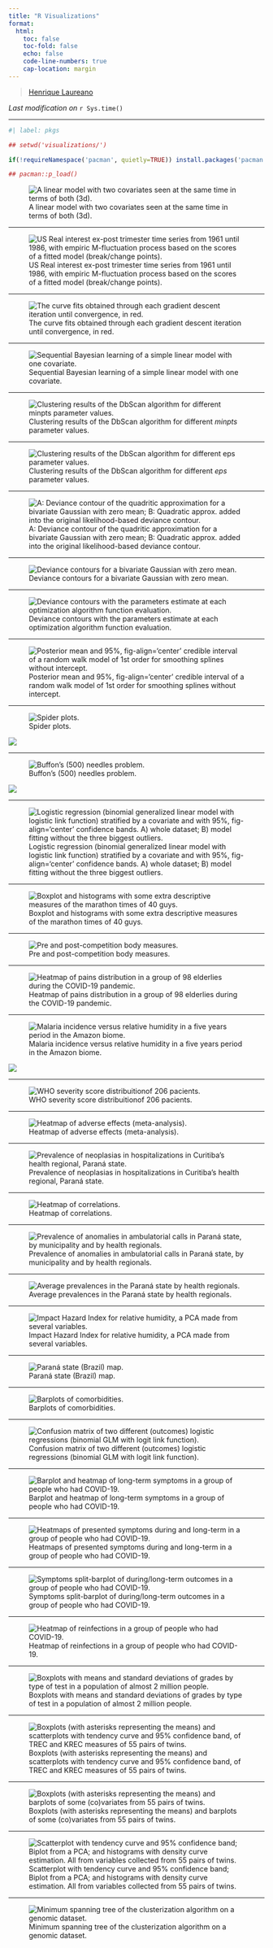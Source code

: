```yaml
---
title: "R Visualizations"
format:
  html:
    toc: false
    toc-fold: false
    echo: false
    code-line-numbers: true
    cap-location: margin
---
```


> [Henrique Laureano](https://henriquelaureano.github.io/)

*Last modification on* `r Sys.time()`

***

```r
#| label: pkgs

## setwd('visualizations/')

if(!requireNamespace('pacman', quietly=TRUE)) install.packages('pacman')

## pacman::p_load()

```

![A linear model with two covariates seen at the same time in terms of
both (3d).](linear_model_in_3d.png){fig-align='center'}

***

![US Real interest ex-post trimester time series from 1961 until 1986,
with empiric M-fluctuation process based on the scores of a fitted model
(break/change points).](time_serie_with_breakpoints.png){fig-align='center'}

***

![The curve fits obtained through each gradient descent iteration until
convergence, in red.](linear_model_gradient_descent.png){fig-align='center'}

***

![Sequential Bayesian learning of a simple linear model with one
covariate.](sequential_bayesian_learning.png){fig-align='center'}

***

![Clustering results of the DbScan algorithm for different *minpts*
parameter values.](dbscan_minpts.png){fig-align='center'}

***

![Clustering results of the DbScan algorithm for different *eps*
parameter values.](dbscan_eps.png){fig-align='center'}

***

![A: Deviance contour of the quadritic approximation for a bivariate
Gaussian with zero mean; B: Quadratic approx. added into the original
likelihood-based deviance
contour.](deviance_with_quad_approx.png){fig-align='center'}

***

![Deviance contours for a bivariate Gaussian with zero
mean.](deviance_contours.png){fig-align='center'}

***

![Deviance contours with the parameters estimate at each optimization
algorithm function
evaluation.](deviance_contours_function_evaluations.png){fig-align='center'}

***

![Posterior mean and 95%, fig-align='center' credible interval of a random walk model of 1st
order for smoothing splines without
intercept.](random_walk_smoothing_splines.png){fig-align='center'}

***

![Spider plots.](spider_plot.png){width=90%, fig-align='center'}

![](spiders_plot.png){fig-align='center'}

***

![Buffon's (500) needles problem.](buffon_needles.png){fig-align='center'}

![](buffon_needles_eqm.png){fig-align='center'}

***

![Logistic regression (binomial generalized linear model with logistic
link function) stratified by a covariate and with 95%, fig-align='center' confidence
bands. A) whole dataset; B) model fitting without the three biggest
outliers.](logistic_linear_model.png){fig-align='center'}

***

![Boxplot and histograms with some extra descriptive measures of the
marathon times of 40 guys.](marathon_times.png){fig-align='center'}

***

![Pre and post-competition body measures.](pre_and_post.png){fig-align='center'}

***

![Heatmap of pains distribution in a group of 98 elderlies during the
COVID-19 pandemic.](heatmap_pains.png){fig-align='center'}

***

![Malaria incidence versus relative humidity in a five years period in
the Amazon biome.](malaria_versus_relative_humidity.png){fig-align='center'}

![](malaria_incidence_maps.png){fig-align='center'}

***

![WHO severity score distribuitionof 206
pacients.](who_severity_score_dist.png){fig-align='center'}

***

![Heatmap of adverse effects
(meta-analysis).](heatmap_adverse_effects.png){fig-align='center'}

***

![Prevalence of neoplasias in hospitalizations in Curitiba's health
regional, Paraná state.](map_neoplasia_cwb_rs.png){fig-align='center'}

***

![Heatmap of correlations.](heatmap_correlations.png){fig-align='center'}

***

![Prevalence of anomalies in ambulatorial calls in Paraná state, by
municipality and by health
regionals.](map_parana_anomalia.png){fig-align='center'}

***

![Average prevalences in the Paraná state by health
regionals.](maps_parana.png){fig-align='center'}

***

![Impact Hazard Index for relative humidity, a PCA made from several
variables.](map_brasil.png){fig-align='center'}

***

![Paraná state (Brazil) map.](map_parana_hpp.png){fig-align='center'}

***

![Barplots of comorbidities.](comorbidities.png){fig-align='center'}

***

![Confusion matrix of two different (outcomes) logistic regressions
(binomial GLM with logit link
function).](confusion_matrices.png){fig-align='center'}

***

![Barplot and heatmap of long-term symptoms in a group of people who had
COVID-19.](barplot_and_heatmap.png){fig-align='center'}

***

![Heatmaps of presented symptoms during and long-term in a group of
people who had COVID-19.](heatmaps.png){fig-align='center'}

***

![Symptoms split-barplot of during/long-term outcomes in a group of
people who had COVID-19.](split_barplot.png){fig-align='center'}

***

![Heatmap of reinfections in a group of people who had
COVID-19.](heatmap_reinfeccoes.png){fig-align='center'}

***

![Boxplots with means and standard deviations of grades by type of test
in a population of almost 2 million people.](boxplots.png){fig-align='center'}

***

![Boxplots (with asterisks representing the means) and scatterplots with
tendency curve and 95% confidence band, of TREC and KREC measures of 55
pairs of twins.](trec_krec.png){fig-align='center'}

***

![Boxplots (with asterisks representing the means) and barplots of some
(co)variates from 55 pairs of
twins.](trec_krec_covariates.png){fig-align='center'}

***

![Scatterplot with tendency curve and 95% confidence band; Biplot from a
PCA; and histograms with density curve estimation. All from variables
collected from 55 pairs of twins.](trec_krec_appendix.png){fig-align='center'}

***

![Minimum spanning tree of the clusterization algorithm on a genomic
dataset.](graphs-1.png){fig-align='center'}
